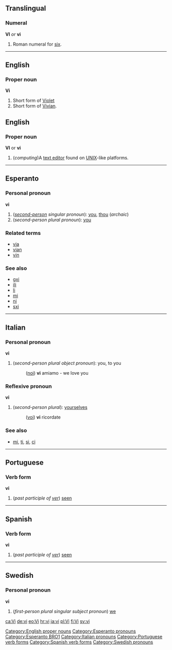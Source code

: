 ==Translingual==
===Numeral===
'''VI''' ''or'' '''vi'''

#Roman numeral for [[six]].

----

==English==
===Proper noun===
'''Vi'''

#Short form of [[Violet]]
#Short form of [[Vivian]].

==English==
===Proper noun===
'''VI''' or '''vi'''

#(''computing'')A [[text editor]] found on [[UNIX]]-like platforms.
[[Category:English proper nouns]]
----
==Esperanto==
===Personal pronoun===
'''vi''' 

#(''[[second-person]] singular pronoun''): [[you]], [[thou]] (''archaic'')
#(''second-person plural pronoun''): [[you]]

===Related terms===
*[[via#Esperanto|via]]
*[[vian]]
*[[vin#Esperanto|vin]]

===See also===
*[[gxi]]
*[[ili]]
*[[li]]
*[[mi]]
*[[ni]]
*[[sxi]]

[[Category:Esperanto pronouns]]
[[Category:Esperanto BRO1]]
----

==Italian==
===Personal pronoun===
'''vi'''

#(''second-person plural object pronoun''): you, to you
#:([[noi]]) '''vi''' amiamo - we love you

===Reflexive pronoun===
'''vi'''

#(''second-person plural''): [[yourselves]]
#:([[voi]]) '''vi''' ricordate

===See also===
*[[mi]], [[ti]], [[si]], [[ci]]
[[Category:Italian pronouns]]
----
==Portuguese==
===Verb form===
'''vi'''

#(''past participle of [[ver]]'') [[seen]]
[[Category:Portuguese verb forms]]
----
==Spanish==
===Verb form===
'''vi'''

#(''past participle of [[ver]]'') [[seen]]
[[Category:Spanish verb forms]]
----
==Swedish==
===Personal pronoun===
'''vi'''

#(''first-person plural singular subject pronoun'') [[we]]

[[Category:Swedish pronouns]]

[[ca:Vi]]
[[de:vi]]
[[eo:Vi]]
[[hr:vi]]
[[ja:vi]]
[[pl:Vi]]
[[fi:Vi]]
[[sv:vi]]